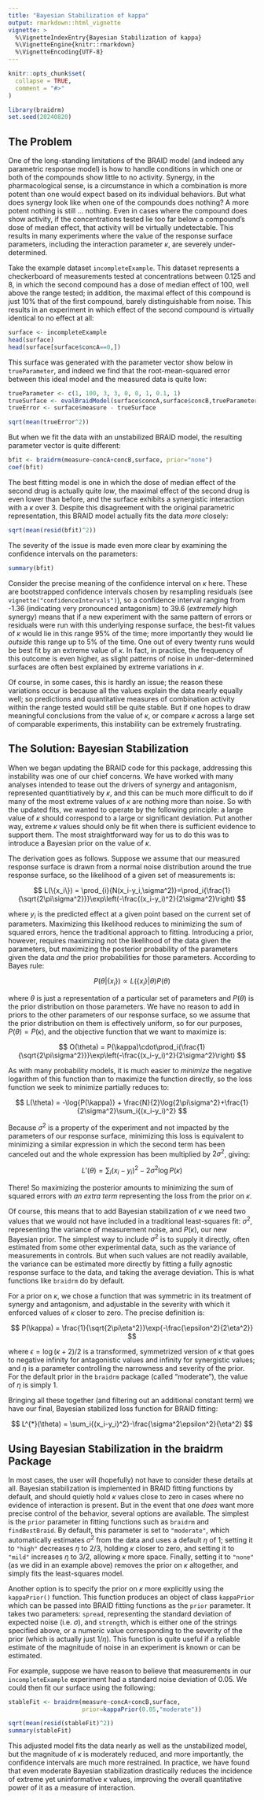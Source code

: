 ```yaml
---
title: "Bayesian Stabilization of kappa"
output: rmarkdown::html_vignette
vignette: >
  %\VignetteIndexEntry{Bayesian Stabilization of kappa}
  %\VignetteEngine{knitr::rmarkdown}
  %\VignetteEncoding{UTF-8}
---
```


```r
knitr::opts_chunk$set(
  collapse = TRUE,
  comment = "#>"
)
```

```r
library(braidrm)
set.seed(20240820)
```

## The Problem

One of the long-standing limitations of the BRAID model (and indeed any
parametric response model) is how to handle conditions in which one or both of
the compounds show little to no activity.  Synergy, in the pharmacological 
sense, is a circumstance in which a combination is more potent than one would
expect based on its individual behaviors.  But what does synergy look like when
one of the compounds does nothing?  A more potent nothing is still ... nothing.
Even in cases where the compound does show activity, if the concentrations
tested lie too far below a compound's dose of median effect, that activity will
be virtually undetectable.  This results in many experiments where the value
of the response surface parameters, including the interaction parameter $\kappa$,
are severely under-determined.

Take the example dataset `incompleteExample`. This dataset represents a
checkerboard of measurements tested at concentrations between 0.125 and 8, in 
which the second compound has a dose of median effect of 100, well above the
range tested; in addition, the maximal effect of this compound is just 10% that
of the first compound, barely distinguishable from noise.  This results in an
experiment in which effect of the second compound is virtually identical to no
effect at all:

```r
surface <- incompleteExample
head(surface)
head(surface[surface$concA==0,])
```

This surface was generated with the parameter vector show below in
`trueParameter`, and indeed we find that the root-mean-squared error between
this ideal model and the measured data is quite low:

```r
trueParameter <- c(1, 100, 3, 3, 0, 0, 1, 0.1, 1)
trueSurface <- evalBraidModel(surface$concA,surface$concB,trueParameter)
trueError <- surface$measure - trueSurface

sqrt(mean(trueError^2))
```

But when we fit the data with an unstabilized BRAID model, the resulting
parameter vector is quite different:

```r
bfit <- braidrm(measure~concA+concB,surface, prior="none")
coef(bfit)
```

The best fitting model is one in which the dose of median effect of the second
drug is actually quite *low*, the maximal effect of the second drug is even
lower than before, and the surface exhibits a synergistic interaction with
a $\kappa$ over 3.  Despite this disagreement with the original parametric
representation, this BRAID model actually fits the data *more* closely:

```r
sqrt(mean(resid(bfit)^2))
```

The severity of the issue is made even more clear by examining the
confidence intervals on the parameters:

```r
summary(bfit)
```

Consider the precise meaning of the confidence interval on $\kappa$ here.  These
are bootstrapped confidence intervals chosen by resampling residuals (see 
`vignette("confidenceIntervals")`), so a confidence interval ranging from 
-1.36 (indicating very pronounced antagonism) to 39.6 (*extremely* high 
synergy) means that if a new experiment with the same pattern of errors or
residuals were run with this underlying response surface, the best-fit values
of $\kappa$ would lie in this range 95% of the time; more importantly they would
lie *outside* this range up to 5% of the time.  One out of every twenty runs
would be best fit by an extreme value of $\kappa$.  In fact, in practice, the
frequency of this outcome is even higher, as slight patterns of noise in 
under-determined surfaces are often best explained by extreme variations in
$\kappa$.

Of course, in some cases, this is hardly an issue; the reason these variations
occur is because all the values explain the data nearly equally well; so 
predictions and quantitative measures of combination activity within the range
tested would still be quite stable.  But if one hopes to draw meaningful
conclusions from the value of $\kappa$, or compare $\kappa$ across a
large set of comparable experiments, this instability can be extremely
frustrating.

## The Solution: Bayesian Stabilization

When we began updating the BRAID code for this package, addressing this
instability was one of our chief concerns.  We have worked with many analyses
intended to tease out the drivers of synergy and antagonism, represented
quantitiatively by $\kappa$, and this can be much more difficult to do if many
of the most extreme values of $\kappa$ are nothing more than noise.  So with
the updated fits, we wanted to operate by the following principle: a large value
of $\kappa$ should correspond to a large or significant deviation.  Put another
way, extreme $\kappa$ values should only be fit when there is sufficient
evidence to support them.  The most straightforward way for us to do this was to
introduce a Bayesian prior on the value of $\kappa$.

The derivation goes as follows.  Suppose we assume that our measured response
surface is drawn from a normal noise distribution around the true response
surface, so the likelihood of a given set of measurements is:

$$
L(\{x_i\}) = \prod_{i}{N(x_i-y_i,\sigma^2)}=\prod_i{\frac{1}{\sqrt{2\pi\sigma^2}}}\exp\left(-\frac{(x_i-y_i)^2}{2\sigma^2}\right)
$$

where $y_i$ is the predicted effect at a given point based on the current set
of parameters.  Maximizing this likelihood reduces to minimizing the sum of
squared errors, hence the traditional approach to fitting.  Introducing a prior,
however, requires maximizing not the likelihood of the data given the
parameters, but maximizing the posterior probability of the parameters given
the data *and* the prior probabilities for those parameters.  According to
Bayes rule:

$$
P(\theta|\{x_i\}) \propto L(\{x_i\}|\theta)P(\theta)
$$

where $\theta$ is just a representation of a particular set of parameters and
$P(\theta)$ is the prior distribution on those parameters.  We have no reason
to add in priors to the other parameters of our response surface, so we assume
that the prior distribution on them is effectively uniform, so for our purposes,
$P(\theta) = P(\kappa)$, and the objective function that we want to maximize is:

$$
O(\theta) = P(\kappa)\cdot\prod_i{\frac{1}{\sqrt{2\pi\sigma^2}}}\exp\left(-\frac{(x_i-y_i)^2}{2\sigma^2}\right)
$$

As with many probability models, it is much easier to *minimize* the negative
logarithm of this function than to maximize the function directly, so the loss
function we seek to minimize partially reduces to:

$$
L(\theta) = -\log{P(\kappa)} + \frac{N}{2}\log{2\pi\sigma^2}+\frac{1}{2\sigma^2}\sum_i{(x_i-y_i)^2}
$$

Because $\sigma^2$ is a property of the experiment and not impacted by the
parameters of our response surface, minimizing this loss is equivalent to 
minimizing a similar expression in which the second term has been canceled out
and the whole expression has been multiplied by $2\sigma^2$, giving:

$$
L'(\theta) = \sum_i{(x_i-y_i)^2} - 2\sigma^2\log{P(\kappa)}
$$

There!  So maximizing the posterior amounts to minimizing the sum of squared
errors *with an extra term* representing the loss from the prior on $\kappa$.

Of course, this means that to add Bayesian stabilization of $\kappa$ we need two
values that we would not have included in a traditional least-squares fit: 
$\sigma^2$, representing the variance of measurement noise, and $P(\kappa)$, our
new Bayesian prior.  The simplest way to include $\sigma^2$ is to supply it 
directly, often estimated from some other experimental data, such as the 
variance of measurements in controls.  But when such values are not readily
available, the variance can be estimated more directly by fitting a fully 
agnostic response surface to the data, and taking the average deviation. This is
what functions like `braidrm` do by default.

For a prior on $\kappa$, we chose a function that was symmetric in its treatment
of synergy and antagonism, and adjustable in the severity with which it enforced
values of $\kappa$ closer to zero.  The precise definition is:

$$
P(\kappa) = \frac{1}{\sqrt{2\pi\eta^2}}\exp{-\frac{\epsilon^2}{2\eta^2}}
$$

where $\epsilon=\log{(\kappa+2)/2}$ is a transformed, symmetrized version of
$\kappa$ that goes to negative infinity for antagonistic values and infinity for
synergistic values; and $\eta$ is a parameter controlling the narrowness and
severity of the prior. For the default prior in the `braidrm` package (called
"moderate"), the value of $\eta$ is simply 1.

Bringing all these together (and filtering out an additional constant term) we
have our final, Bayesian stabilized loss function for BRAID fitting:

$$
L^{*}(\theta) = \sum_i{(x_i-y_i)^2}-\frac{\sigma^2\epsilon^2}{\eta^2}
$$

## Using Bayesian Stabilization in the braidrm Package

In most cases, the user will (hopefully) not have to consider these details at
all. Bayesian stabilization is implemented in BRAID fitting functions by
default, and should quietly hold $\kappa$ values close to zero in cases where no
evidence of interaction is present.  But in the event that one *does* want more
precise control of the behavior, several options are available. The simplest is
the `prior` parameter in fitting functions such as `braidrm` and
`findBestBraid`. By default, this parameter is set to `"moderate"`, which
automatically estimates $\sigma^2$ from the data and uses a default $\eta$ of 1;
setting it to `"high"` decreases $\eta$ to $2/3$, holding $\kappa$ closer to
zero, and setting it to `"mild"` increases $\eta$ to $3/2$, allowing $\kappa$
more space. Finally, setting it to `"none"` (as we did in an example above)
removes the prior on $\kappa$ altogether, and simply fits the least-squares
model.

Another option is to specify the prior on $\kappa$ more explicitly using the
`kappaPrior()` function.  This function produces an object of class `kappaPrior`
which can be passed into BRAID fitting functions as the `prior` parameter. It
takes two parameters: `spread`, representing the standard deviation of expected
noise (i.e. $\sigma$), and `strength`, which is either one of the strings
specified above, or a numeric value corresponding to the severity of the prior
(which is actually just $1/\eta$). This function is quite useful if a reliable
estimate of the magnitude of noise in an experiment is known or can be
estimated.

For example, suppose we have reason to believe that measurements in our
`incompleteExample` experiment had a standard noise deviation of 0.05.  We
could then fit our surface using the following:

```r
stableFit <- braidrm(measure~concA+concB,surface,
					 prior=kappaPrior(0.05,"moderate"))

sqrt(mean(resid(stableFit)^2))
summary(stableFit)
```

This adjusted model fits the data nearly as well as the unstabilized model, but
the magnitude of $\kappa$ is moderately reduced, and more importantly, the
confidence intervals are much more restrained.  In practice, we have found that
even moderate Bayesian stabilization drastically reduces the incidence of
extreme yet uninformative $\kappa$ values, improving the overall quantitative
power of it as a measure of interaction.
